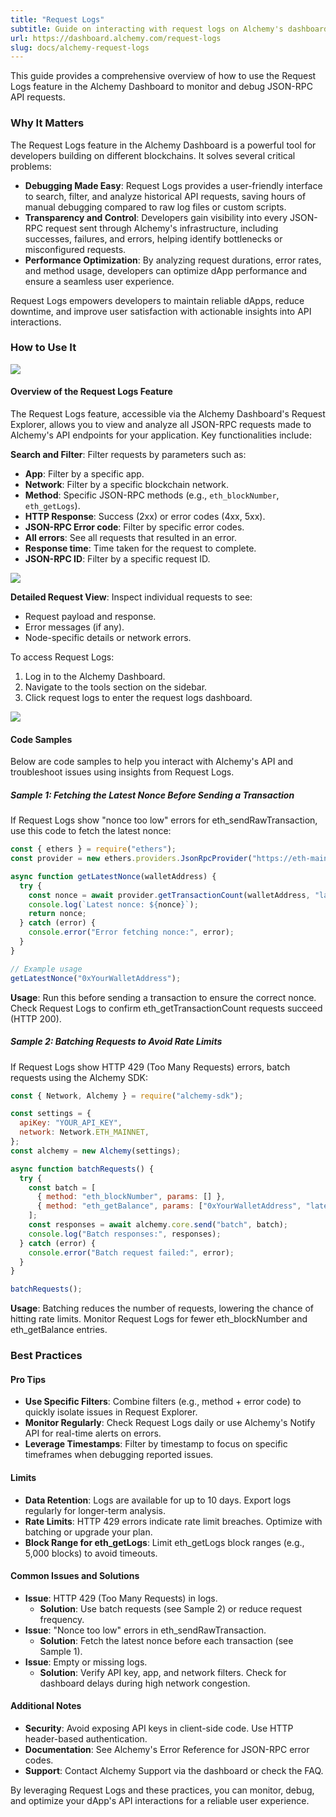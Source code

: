 ```yaml
---
title: "Request Logs"
subtitle: Guide on interacting with request logs on Alchemy's dashboard
url: https://dashboard.alchemy.com/request-logs
slug: docs/alchemy-request-logs
---
```


This guide provides a comprehensive overview of how to use the Request Logs feature in the Alchemy Dashboard to monitor and debug JSON-RPC API requests. 

### Why It Matters
The Request Logs feature in the Alchemy Dashboard is a powerful tool for developers building on different blockchains. It solves several critical problems:

* **Debugging Made Easy**: Request Logs provides a user-friendly interface to search, filter, and analyze historical API requests, saving hours of manual debugging compared to raw log files or custom scripts.
* **Transparency and Control**: Developers gain visibility into every JSON-RPC request sent through Alchemy's infrastructure, including successes, failures, and errors, helping identify bottlenecks or misconfigured requests.
* **Performance Optimization**: By analyzing request durations, error rates, and method usage, developers can optimize dApp performance and ensure a seamless user experience.

Request Logs empowers developers to maintain reliable dApps, reduce downtime, and improve user satisfaction with actionable insights into API interactions.

### How to Use It

![](https://alchemyapi-res.cloudinary.com/image/upload/v1749676270/Screenshot_2025-06-11_at_2.11.07_PM_g03ees.png)

#### Overview of the Request Logs Feature
The Request Logs feature, accessible via the Alchemy Dashboard's Request Explorer, allows you to view and analyze all JSON-RPC requests made to Alchemy's API endpoints for your application. Key functionalities include:

**Search and Filter**: Filter requests by parameters such as:
* **App**: Filter by a specific app.
* **Network**: Filter by a specific blockchain network.
* **Method**: Specific JSON-RPC methods (e.g., `eth_blockNumber`, `eth_getLogs`).
* **HTTP Response**: Success (2xx) or error codes (4xx, 5xx).
* **JSON-RPC Error code**: Filter by specific error codes.
* **All errors**: See all requests that resulted in an error.
* **Response time**: Time taken for the request to complete.
* **JSON-RPC ID**: Filter by a specific request ID.

![](https://alchemyapi-res.cloudinary.com/image/upload/v1749676305/Screenshot_2025-06-11_at_2.11.41_PM_eqswvu.png)

**Detailed Request View**: Inspect individual requests to see:
* Request payload and response.
* Error messages (if any).
* Node-specific details or network errors.

To access Request Logs:

1. Log in to the Alchemy Dashboard.
2. Navigate to the tools section on the sidebar.
3. Click request logs to enter the request logs dashboard.

![](https://alchemyapi-res.cloudinary.com/image/upload/v1749676289/Screenshot_2025-06-11_at_2.11.24_PM_rwldpd.png)

#### Code Samples
Below are code samples to help you interact with Alchemy's API and troubleshoot issues using insights from Request Logs.
##### Sample 1: Fetching the Latest Nonce Before Sending a Transaction
If Request Logs show "nonce too low" errors for eth_sendRawTransaction, use this code to fetch the latest nonce:
```javascript
const { ethers } = require("ethers");
const provider = new ethers.providers.JsonRpcProvider("https://eth-mainnet.g.alchemy.com/v2/YOUR_API_KEY");

async function getLatestNonce(walletAddress) {
  try {
    const nonce = await provider.getTransactionCount(walletAddress, "latest");
    console.log(`Latest nonce: ${nonce}`);
    return nonce;
  } catch (error) {
    console.error("Error fetching nonce:", error);
  }
}

// Example usage
getLatestNonce("0xYourWalletAddress");
```
**Usage**: Run this before sending a transaction to ensure the correct nonce. Check Request Logs to confirm eth_getTransactionCount requests succeed (HTTP 200).
##### Sample 2: Batching Requests to Avoid Rate Limits
If Request Logs show HTTP 429 (Too Many Requests) errors, batch requests using the Alchemy SDK:
```javascript
const { Network, Alchemy } = require("alchemy-sdk");

const settings = {
  apiKey: "YOUR_API_KEY",
  network: Network.ETH_MAINNET,
};
const alchemy = new Alchemy(settings);

async function batchRequests() {
  try {
    const batch = [
      { method: "eth_blockNumber", params: [] },
      { method: "eth_getBalance", params: ["0xYourWalletAddress", "latest"] },
    ];
    const responses = await alchemy.core.send("batch", batch);
    console.log("Batch responses:", responses);
  } catch (error) {
    console.error("Batch request failed:", error);
  }
}

batchRequests();
```
**Usage**: Batching reduces the number of requests, lowering the chance of hitting rate limits. Monitor Request Logs for fewer eth_blockNumber and eth_getBalance entries.

### Best Practices
#### Pro Tips

* **Use Specific Filters**: Combine filters (e.g., method + error code) to quickly isolate issues in Request Explorer.
* **Monitor Regularly**: Check Request Logs daily or use Alchemy's Notify API for real-time alerts on errors.
* **Leverage Timestamps**: Filter by timestamp to focus on specific timeframes when debugging reported issues.

#### Limits

* **Data Retention**: Logs are available for up to 10 days. Export logs regularly for longer-term analysis.
* **Rate Limits**: HTTP 429 errors indicate rate limit breaches. Optimize with batching or upgrade your plan.
* **Block Range for eth_getLogs**: Limit eth_getLogs block ranges (e.g., 5,000 blocks) to avoid timeouts.

#### Common Issues and Solutions

* **Issue**: HTTP 429 (Too Many Requests) in logs.
	* **Solution**: Use batch requests (see Sample 2) or reduce request frequency.
* **Issue**: "Nonce too low" errors in eth_sendRawTransaction.
	* **Solution**: Fetch the latest nonce before each transaction (see Sample 1).
* **Issue**: Empty or missing logs.
	* **Solution**: Verify API key, app, and network filters. Check for dashboard delays during high network congestion.

#### Additional Notes

* **Security**: Avoid exposing API keys in client-side code. Use HTTP header-based authentication.
* **Documentation**: See Alchemy's Error Reference for JSON-RPC error codes.
* **Support**: Contact Alchemy Support via the dashboard or check the FAQ.

By leveraging Request Logs and these practices, you can monitor, debug, and optimize your dApp's API interactions for a reliable user experience. 
